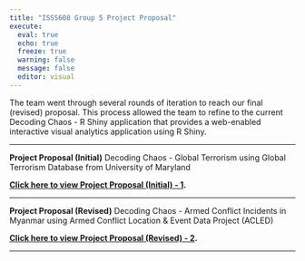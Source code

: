 ```yaml
---
title: "ISSS608 Group 5 Project Proposal"
execute: 
  eval: true
  echo: true
  freeze: true
  warning: false
  message: false
  editor: visual
---
```


The team went through several rounds of iteration to reach our final (revised) proposal. This process allowed the team to refine to the current Decoding Chaos - R Shiny application that provides a web-enabled interactive visual analytics application using R Shiny.

------------------------------------------------------------------------

**Project Proposal (Initial)** Decoding Chaos - Global Terrorism using Global Terrorism Database from University of Maryland

[**Click here to view Project Proposal (Initial) - 1**](https://decoding-chaos.netlify.app/Team/ProjectProposal/ProjectProposal.html)**.**

------------------------------------------------------------------------

**Project Proposal (Revised)** Decoding Chaos - Armed Conflict Incidents in Myanmar using Armed Conflict Location & Event Data Project (ACLED)

[**Click here to view Project Proposal (Revised) - 2**](https://decoding-chaos.netlify.app/Team/ProjectProposal/ProjectProposal(revised).html)**.**

------------------------------------------------------------------------
